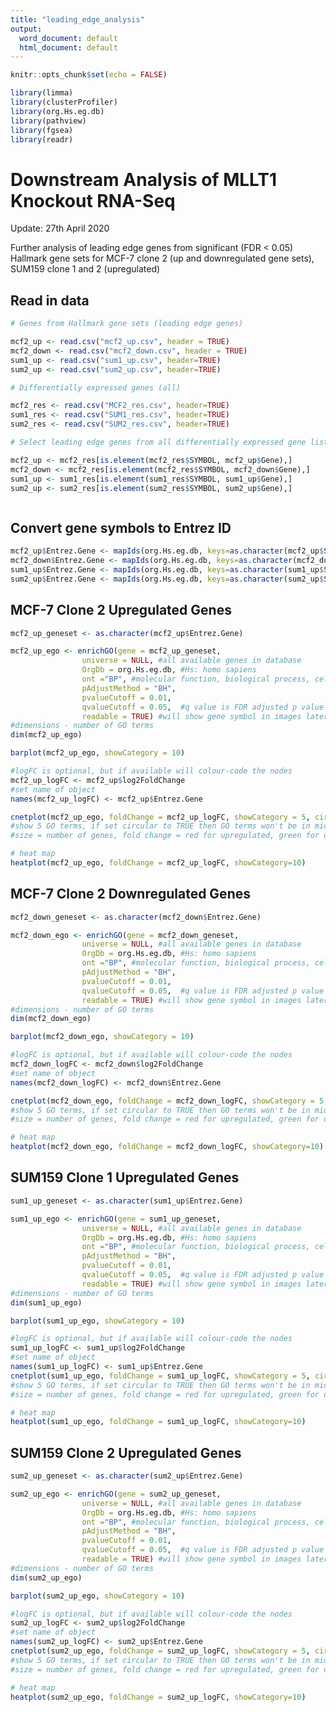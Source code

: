 ```yaml
---
title: "leading_edge_analysis"
output:
  word_document: default
  html_document: default
---
```


```r
knitr::opts_chunk$set(echo = FALSE)

library(limma)
library(clusterProfiler)
library(org.Hs.eg.db)
library(pathview)
library(fgsea)
library(readr)
```

# Downstream Analysis of MLLT1 Knockout RNA-Seq

Update: 27th April 2020

Further analysis of leading edge genes from significant (FDR < 0.05) Hallmark gene sets for MCF-7 clone 2 (up and downregulated gene sets), SUM159 clone 1 and 2 (upregulated)

## Read in data
```r
# Genes from Hallmark gene sets (leading edge genes)

mcf2_up <- read.csv("mcf2_up.csv", header = TRUE)
mcf2_down <- read.csv("mcf2_down.csv", header = TRUE)
sum1_up <- read.csv("sum1_up.csv", header=TRUE)
sum2_up <- read.csv("sum2_up.csv", header=TRUE)

# Differentially expressed genes (all)

mcf2_res <- read.csv("MCF2_res.csv", header=TRUE)
sum1_res <- read.csv("SUM1_res.csv", header=TRUE)
sum2_res <- read.csv("SUM2_res.csv", header=TRUE)

# Select leading edge genes from all differentially expressed gene list

mcf2_up <- mcf2_res[is.element(mcf2_res$SYMBOL, mcf2_up$Gene),]
mcf2_down <- mcf2_res[is.element(mcf2_res$SYMBOL, mcf2_down$Gene),]
sum1_up <- sum1_res[is.element(sum1_res$SYMBOL, sum1_up$Gene),]
sum2_up <- sum2_res[is.element(sum2_res$SYMBOL, sum2_up$Gene),]



```

## Convert gene symbols to Entrez ID
```r

mcf2_up$Entrez.Gene <- mapIds(org.Hs.eg.db, keys=as.character(mcf2_up$SYMBOL), keytype="SYMBOL", column="ENTREZID")
mcf2_down$Entrez.Gene <- mapIds(org.Hs.eg.db, keys=as.character(mcf2_down$SYMBOL), keytype="SYMBOL", column="ENTREZID")
sum1_up$Entrez.Gene <- mapIds(org.Hs.eg.db, keys=as.character(sum1_up$SYMBOL), keytype="SYMBOL", column="ENTREZID")
sum2_up$Entrez.Gene <- mapIds(org.Hs.eg.db, keys=as.character(sum2_up$SYMBOL), keytype="SYMBOL", column="ENTREZID")


```

## MCF-7 Clone 2 Upregulated Genes
```r

mcf2_up_geneset <- as.character(mcf2_up$Entrez.Gene)

mcf2_up_ego <- enrichGO(gene = mcf2_up_geneset, 
                universe = NULL, #all available genes in database
                OrgDb = org.Hs.eg.db, #Hs: homo sapiens
                ont ="BP", #molecular function, biological process, cellular component
                pAdjustMethod = "BH",
                pvalueCutoff = 0.01,
                qvalueCutoff = 0.05,  #q value is FDR adjusted p value
                readable = TRUE) #will show gene symbol in images later rather than Entrez Gene ID
#dimensions - number of GO terms
dim(mcf2_up_ego)

```

```r

barplot(mcf2_up_ego, showCategory = 10)

```

```r

#logFC is optional, but if available will colour-code the nodes
mcf2_up_logFC <- mcf2_up$log2FoldChange
#set name of object
names(mcf2_up_logFC) <- mcf2_up$Entrez.Gene

cnetplot(mcf2_up_ego, foldChange = mcf2_up_logFC, showCategory = 5, circular = FALSE)
#show 5 GO terms, if set circular to TRUE then GO terms won't be in middle, will be on edge of circle
#size = number of genes, fold change = red for upregulated, green for downregulated

```

```r
# heat map 
heatplot(mcf2_up_ego, foldChange = mcf2_up_logFC, showCategory=10)

```


## MCF-7 Clone 2 Downregulated Genes
```r

mcf2_down_geneset <- as.character(mcf2_down$Entrez.Gene)

mcf2_down_ego <- enrichGO(gene = mcf2_down_geneset, 
                universe = NULL, #all available genes in database
                OrgDb = org.Hs.eg.db, #Hs: homo sapiens
                ont ="BP", #molecular function, biological process, cellular component
                pAdjustMethod = "BH",
                pvalueCutoff = 0.01,
                qvalueCutoff = 0.05,  #q value is FDR adjusted p value
                readable = TRUE) #will show gene symbol in images later rather than Entrez Gene ID
#dimensions - number of GO terms
dim(mcf2_down_ego)


```

```r

barplot(mcf2_down_ego, showCategory = 10)

```


```r

#logFC is optional, but if available will colour-code the nodes
mcf2_down_logFC <- mcf2_down$log2FoldChange
#set name of object
names(mcf2_down_logFC) <- mcf2_down$Entrez.Gene

cnetplot(mcf2_down_ego, foldChange = mcf2_down_logFC, showCategory = 5, circular = FALSE)
#show 5 GO terms, if set circular to TRUE then GO terms won't be in middle, will be on edge of circle
#size = number of genes, fold change = red for upregulated, green for downregulated


```

```r
# heat map 
heatplot(mcf2_down_ego, foldChange = mcf2_down_logFC, showCategory=10)

```


## SUM159 Clone 1 Upregulated Genes
```r

sum1_up_geneset <- as.character(sum1_up$Entrez.Gene)

sum1_up_ego <- enrichGO(gene = sum1_up_geneset, 
                universe = NULL, #all available genes in database
                OrgDb = org.Hs.eg.db, #Hs: homo sapiens
                ont ="BP", #molecular function, biological process, cellular component
                pAdjustMethod = "BH",
                pvalueCutoff = 0.01,
                qvalueCutoff = 0.05,  #q value is FDR adjusted p value
                readable = TRUE) #will show gene symbol in images later rather than Entrez Gene ID
#dimensions - number of GO terms
dim(sum1_up_ego)

```

```r

barplot(sum1_up_ego, showCategory = 10)

```

```r

#logFC is optional, but if available will colour-code the nodes
sum1_up_logFC <- sum1_up$log2FoldChange
#set name of object
names(sum1_up_logFC) <- sum1_up$Entrez.Gene
cnetplot(sum1_up_ego, foldChange = sum1_up_logFC, showCategory = 5, circular = FALSE)
#show 5 GO terms, if set circular to TRUE then GO terms won't be in middle, will be on edge of circle
#size = number of genes, fold change = red for upregulated, green for downregulated


```

```r
# heat map 
heatplot(sum1_up_ego, foldChange = sum1_up_logFC, showCategory=10)

```


## SUM159 Clone 2 Upregulated Genes
```r

sum2_up_geneset <- as.character(sum2_up$Entrez.Gene)

sum2_up_ego <- enrichGO(gene = sum2_up_geneset, 
                universe = NULL, #all available genes in database
                OrgDb = org.Hs.eg.db, #Hs: homo sapiens
                ont ="BP", #molecular function, biological process, cellular component
                pAdjustMethod = "BH",
                pvalueCutoff = 0.01,
                qvalueCutoff = 0.05,  #q value is FDR adjusted p value
                readable = TRUE) #will show gene symbol in images later rather than Entrez Gene ID
#dimensions - number of GO terms
dim(sum2_up_ego)

```

```r

barplot(sum2_up_ego, showCategory = 10)

```

```r

#logFC is optional, but if available will colour-code the nodes
sum2_up_logFC <- sum2_up$log2FoldChange
#set name of object
names(sum2_up_logFC) <- sum2_up$Entrez.Gene
cnetplot(sum2_up_ego, foldChange = sum2_up_logFC, showCategory = 5, circular = FALSE)
#show 5 GO terms, if set circular to TRUE then GO terms won't be in middle, will be on edge of circle
#size = number of genes, fold change = red for upregulated, green for downregulated

```

```r
# heat map 
heatplot(sum2_up_ego, foldChange = sum2_up_logFC, showCategory=10)

```
